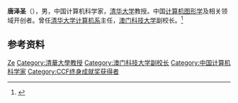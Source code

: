 '''唐泽圣'''（{{bd|1934年|}}），男，中国计算机科学家，[[清华大学|清华大学]]教授。中国[[计算机图形学|计算机图形学]]及相关领域开创者。曾任[[清华大学计算机系|清华大学计算机系]]主任，[[澳门科技大学|澳门科技大学]]副校长。<ref>{{Cite web|title=唐泽圣 CCF终身成就奖|url=https://www.ccf.org.cn/Awards/Awards_Recipients/2016/Lifetime_Contribution/2016-02-13/574238.shtml|accessdate=2020-09-20|work=中国计算机学会|archive-date=2021-06-16|archive-url=https://web.archive.org/web/20210616150140/https://www.ccf.org.cn/Awards/Awards_Recipients/2016/Lifetime_Contribution/2016-02-13/574238.shtml|dead-url=no}}</ref>

== 参考资料 ==
{{reflist}}

{{中国人物小作品}}
{{CCF终身成就奖获得者}}

{{Authority control}}
{{DEFAULTSORT:Tang唐}}
[[Category:唐姓|Ze]]
[[Category:清華大學教授|Category:清華大學教授]]
[[Category:澳门科技大学副校长|Category:澳门科技大学副校长]]
[[Category:中国计算机科学家|Category:中国计算机科学家]]
[[Category:CCF终身成就奖获得者|Category:CCF终身成就奖获得者]]